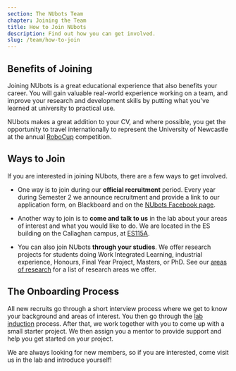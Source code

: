 ```yaml
---
section: The NUbots Team
chapter: Joining the Team
title: How to Join NUbots
description: Find out how you can get involved.
slug: /team/how-to-join
---
```


## Benefits of Joining

Joining NUbots is a great educational experience that also benefits your career. You will gain valuable real-world experience working on a team, and improve your research and development skills by putting what you've learned at university to practical use.

NUbots makes a great addition to your CV, and where possible, you get the opportunity to travel internationally to represent the University of Newcastle at the annual [RoboCup](/team/robocup) competition.

## Ways to Join

If you are interested in joining NUbots, there are a few ways to get involved.

- One way is to join during our **official recruitment** period. Every year during Semester 2 we announce recruitment and provide a link to our application form, on Blackboard and on the [NUbots Facebook page](https://www.facebook.com/NubotsRobotics/).

- Another way to join is to **come and talk to us** in the lab about your areas of interest and what you would like to do. We are located in the ES building on the Callaghan campus, at [ES115A](https://studentvip.com.au/newcastle/newcastle/maps/99668).

- You can also join NUbots **through your studies**. We offer research projects for students doing Work Integrated Learning, industrial experience, Honours, Final Year Project, Masters, or PhD. See our [areas of research](/team/areas-of-research) for a list of research areas we offer.

## The Onboarding Process

All new recruits go through a short interview process where we get to know your background and areas of interest. You then go through the [lab induction](/team/induction) process. After that, we work together with you to come up with a small starter project. We then assign you a mentor to provide support and help you get started on your project.

We are always looking for new members, so if you are interested, come visit us in the lab and introduce yourself!
